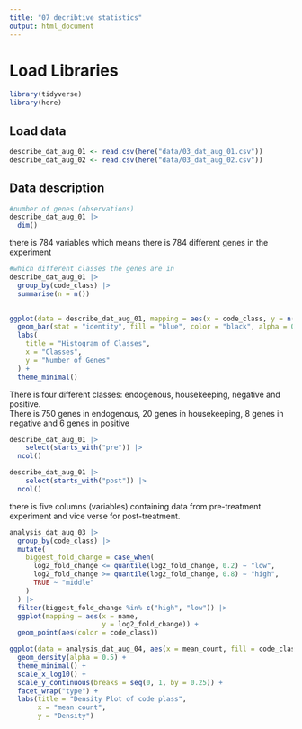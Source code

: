 ```yaml
---
title: "07 decribtive statistics"
output: html_document
---
```


# Load Libraries

```r
library(tidyverse)
library(here)
```

## Load data

```r
describe_dat_aug_01 <- read.csv(here("data/03_dat_aug_01.csv"))
describe_dat_aug_02 <- read.csv(here("data/03_dat_aug_02.csv"))
```

## Data description

```r
#number of genes (observations)
describe_dat_aug_01 |> 
  dim()


```

there is 784 variables which means there is 784 different genes in the experiment

```r
#which different classes the genes are in 
describe_dat_aug_01 |>
  group_by(code_class) |> 
  summarise(n = n()) 
  
```

```r
ggplot(data = describe_dat_aug_01, mapping = aes(x = code_class, y = n())) +
  geom_bar(stat = "identity", fill = "blue", color = "black", alpha = 0.7) +
  labs(
    title = "Histogram of Classes",
    x = "Classes",
    y = "Number of Genes"
  ) +
  theme_minimal()
```

There is four different classes: endogenous, housekeeping, negative and positive.\
There is 750 genes in endogenous, 20 genes in housekeeping, 8 genes in negative and 6 genes in positive

```r
describe_dat_aug_01 |> 
    select(starts_with("pre")) |> 
  ncol()

describe_dat_aug_01 |> 
    select(starts_with("post")) |> 
  ncol()
```

there is five columns (variables) containing data from pre-treatment experiment and vice verse for post-treatment.

```r
analysis_dat_aug_03 |> 
  group_by(code_class) |> 
  mutate(
    biggest_fold_change = case_when(
      log2_fold_change <= quantile(log2_fold_change, 0.2) ~ "low",
      log2_fold_change >= quantile(log2_fold_change, 0.8) ~ "high",
      TRUE ~ "middle"
    )
  ) |> 
  filter(biggest_fold_change %in% c("high", "low")) |> 
  ggplot(mapping = aes(x = name,
                       y = log2_fold_change)) + 
  geom_point(aes(color = code_class))

```

```r
ggplot(data = analysis_dat_aug_04, aes(x = mean_count, fill = code_class)) +
  geom_density(alpha = 0.5) +
  theme_minimal() +
  scale_x_log10() +
  scale_y_continuous(breaks = seq(0, 1, by = 0.25)) +
  facet_wrap("type") +
  labs(title = "Density Plot of code plass",
       x = "mean count",
       y = "Density")
```
